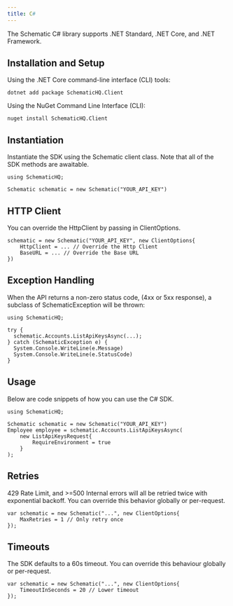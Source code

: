 ```yaml
---
title: C#
---
```


The Schematic C# library supports .NET Standard, .NET Core, and .NET Framework.

## Installation and Setup

Using the .NET Core command-line interface (CLI) tools:

```
dotnet add package SchematicHQ.Client
```

Using the NuGet Command Line Interface (CLI):

```
nuget install SchematicHQ.Client
```

## Instantiation

Instantiate the SDK using the Schematic client class. Note that all of the SDK methods are awaitable.

```dotnet
using SchematicHQ;

Schematic schematic = new Schematic("YOUR_API_KEY")
```

## HTTP Client

You can override the HttpClient by passing in ClientOptions.

```dotnet
schematic = new Schematic("YOUR_API_KEY", new ClientOptions{
    HttpClient = ... // Override the Http Client
    BaseURL = ... // Override the Base URL
})
```

## Exception Handling

When the API returns a non-zero status code, (4xx or 5xx response), a subclass of SchematicException will be thrown:

```dotnet
using SchematicHQ;

try {
  schematic.Accounts.ListApiKeysAsync(...);
} catch (SchematicException e) {
  System.Console.WriteLine(e.Message)
  System.Console.WriteLine(e.StatusCode)
}
```

## Usage

Below are code snippets of how you can use the C# SDK.

```dotnet
using SchematicHQ;

Schematic schematic = new Schematic("YOUR_API_KEY")
Employee employee = schematic.Accounts.ListApiKeysAsync(
    new ListApiKeysRequest{
        RequireEnvironment = true
    }
);
```

## Retries

429 Rate Limit, and >=500 Internal errors will all be retried twice with exponential backoff. You can override this behavior globally or per-request.

```dotnet
var schematic = new Schematic("...", new ClientOptions{
    MaxRetries = 1 // Only retry once
});
```

## Timeouts

The SDK defaults to a 60s timeout. You can override this behaviour globally or per-request.

```dotnet
var schematic = new Schematic("...", new ClientOptions{
    TimeoutInSeconds = 20 // Lower timeout
});
```